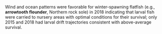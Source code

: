 Wind and ocean patterns were favorable for winter-spawning flatfish (e.g., **arrowtooth flounder**, Northern rock sole) in 2018 indicating that larval fish were carried to nursery areas with optimal conditions for their survival; only 2015 and 2018 had larval drift trajectories consistent with above-average survival. 